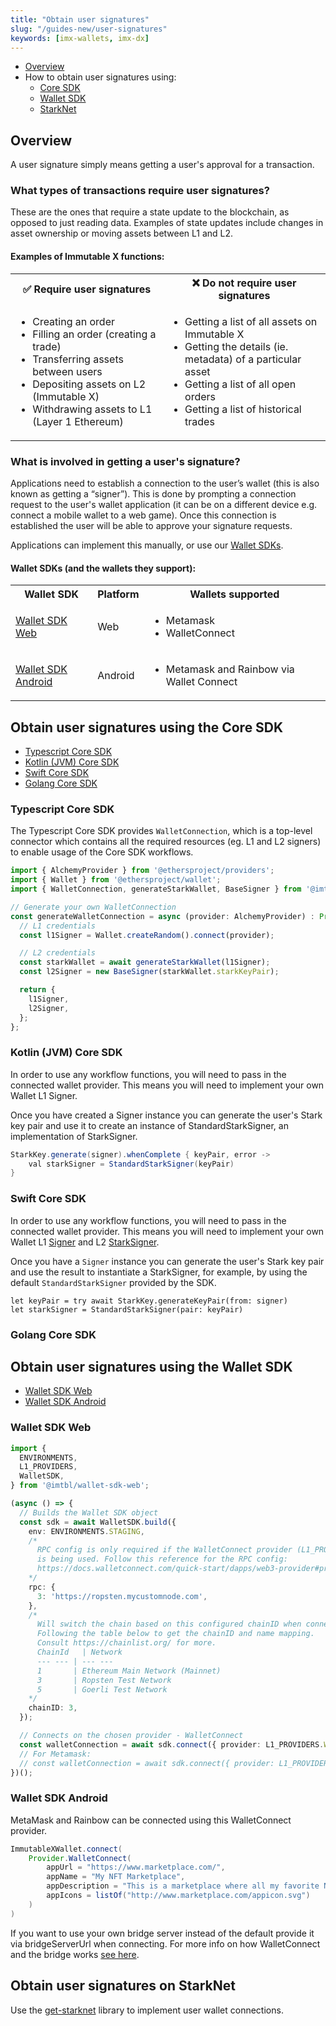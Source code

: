 ```yaml
---
title: "Obtain user signatures"
slug: "/guides-new/user-signatures"
keywords: [imx-wallets, imx-dx]
---
```


* [Overview](#overview)
* How to obtain user signatures using:
  * [Core SDK](#obtain-user-signatures-using-the-core-sdk)
  * [Wallet SDK](#obtain-user-signatures-using-the-wallet-sdk)
  * [StarkNet](#obtain-user-signatures-on-starknet)

## Overview

A user signature simply means getting a user's approval for a transaction. 

### What types of transactions require user signatures?
These are the ones that require a state update to the blockchain, as opposed to just reading data. Examples of state updates include changes in asset ownership or moving assets between L1 and L2.

#### Examples of Immutable X functions:
<table>
  <tbody>
    <tr>
      <th>✅ Require user signatures</th>
      <th>❌ Do not require user signatures</th>
    </tr>
    <tr>
      <td>
        <ul>
          <li>Creating an order</li>
          <li>Filling an order (creating a trade)</li>
          <li>Transferring assets between users</li>
          <li>Depositing assets on L2 (Immutable X)</li>
          <li>Withdrawing assets to L1 (Layer 1 Ethereum)</li>
        </ul>
      </td>
      <td>
        <ul>
          <li>Getting a list of all assets on Immutable X</li>
          <li>Getting the details (ie. metadata) of a particular asset</li>
          <li>Getting a list of all open orders</li>
          <li>Getting a list of historical trades</li>
        </ul>
      </td>
    </tr>
  </tbody>
</table>

### What is involved in getting a user's signature?
Applications need to establish a connection to the user’s wallet (this is also known as getting a “signer”). This is done by prompting a connection request to the user's wallet application (it can be on a different device e.g. connect a mobile wallet to a web game). Once this connection is established the user will be able to approve your signature requests.

Applications can implement this manually, or use our [Wallet SDKs](#platformswallets-currently-supported-by-our-wallet-sdks).

#### Wallet SDKs (and the wallets they support):
<table>
  <tbody>
    <tr>
      <th>Wallet SDK</th>
      <th>Platform</th>
      <th>Wallets supported</th>
    </tr>
    <tr>
      <td><a href='https://github.com/immutable/imx-wallet-sdk-web/'>Wallet SDK Web</a></td>
      <td>Web</td>
      <td>
        <ul>
          <li>Metamask</li>
          <li>WalletConnect</li>
        </ul>
      </td>
    </tr>
    <tr>
      <td><a href='https://github.com/immutable/imx-wallet-sdk-android/'>Wallet SDK Android</a></td>
      <td>Android</td>
      <td>
        <ul>
          <li>Metamask and Rainbow via Wallet Connect</li>
        </ul>
      </td>
    </tr>
  </tbody>
</table>

## Obtain user signatures using the Core SDK
* [Typescript Core SDK](#typescript-core-sdk)
* [Kotlin (JVM) Core SDK](#kotlin-jvm-core-sdk)
* [Swift Core SDK](#swift-core-sdk)
* [Golang Core SDK](#golang-core-sdk)

### Typescript Core SDK
<!-- From [here](https://github.com/immutable/imx-core-sdk/edit/main/README.md). -->

The Typescript Core SDK provides `WalletConnection`, which is a top-level connector which contains all the required resources (eg. L1 and L2 signers) to enable usage of the Core SDK workflows.

```ts
import { AlchemyProvider } from '@ethersproject/providers';
import { Wallet } from '@ethersproject/wallet';
import { WalletConnection, generateStarkWallet, BaseSigner } from '@imtbl/core-sdk';

// Generate your own WalletConnection
const generateWalletConnection = async (provider: AlchemyProvider) : Promise<WalletConnection> => {
  // L1 credentials
  const l1Signer = Wallet.createRandom().connect(provider);

  // L2 credentials
  const starkWallet = await generateStarkWallet(l1Signer);
  const l2Signer = new BaseSigner(starkWallet.starkKeyPair);

  return {
    l1Signer,
    l2Signer,
  };
};
```

### Kotlin (JVM) Core SDK
<!-- From [here](https://docs.x.immutable.com/sdk-docs/core-sdk-kotlin/sdk-functions#wallet-connection). -->

In order to use any workflow functions, you will need to pass in the connected wallet provider. This means you will need to implement your own Wallet L1 Signer.

Once you have created a Signer instance you can generate the user's Stark key pair and use it to create an instance of StandardStarkSigner, an implementation of StarkSigner.

```java
StarkKey.generate(signer).whenComplete { keyPair, error ->
    val starkSigner = StandardStarkSigner(keyPair)
}
```

### Swift Core SDK
<!-- From [here](https://docs.x.immutable.com/sdk-docs/core-sdk-swift/sdk-functions#wallet-connection). -->

In order to use any workflow functions, you will need to pass in the connected wallet provider. This means you will need to implement your own Wallet L1 [Signer](https://github.com/immutable/imx-core-sdk-swift/blob/main/Sources/ImmutableXCore/Signer.swift) and L2 [StarkSigner](https://github.com/immutable/imx-core-sdk-swift/blob/main/Sources/ImmutableXCore/Signer.swift).

Once you have a `Signer` instance you can generate the user's Stark key pair and use the result to instantiate a StarkSigner, for example, by using the default `StandardStarkSigner` provided by the SDK.

```
let keyPair = try await StarkKey.generateKeyPair(from: signer)
let starkSigner = StandardStarkSigner(pair: keyPair)
```

### Golang Core SDK

## Obtain user signatures using the Wallet SDK
* [Wallet SDK Web](#wallet-sdk-web)
* [Wallet SDK Android](#wallet-sdk-android)

### Wallet SDK Web
<!-- From [here](https://docs.x.immutable.com/sdk-docs/wallet-sdk-web/quickstart). -->

```ts
import {
  ENVIRONMENTS,
  L1_PROVIDERS,
  WalletSDK,
} from '@imtbl/wallet-sdk-web';

(async () => {
  // Builds the Wallet SDK object
  const sdk = await WalletSDK.build({
    env: ENVIRONMENTS.STAGING,
    /*
      RPC config is only required if the WalletConnect provider (L1_PROVIDERS.WALLET_CONNECT)
      is being used. Follow this reference for the RPC config:
      https://docs.walletconnect.com/quick-start/dapps/web3-provider#provider-options
    */
    rpc: {
      3: 'https://ropsten.mycustomnode.com',
    },
    /*
      Will switch the chain based on this configured chainID when connecting to the wallet.(Optional)
      Following the table below to get the chainID and name mapping. 
      Consult https://chainlist.org/ for more.
      ChainId	| Network
      --- --- | --- --- 
      1	      | Ethereum Main Network (Mainnet)
      3	      | Ropsten Test Network
      5	      | Goerli Test Network
    */
    chainID: 3,
  });

  // Connects on the chosen provider - WalletConnect
  const walletConnection = await sdk.connect({ provider: L1_PROVIDERS.WALLET_CONNECT });
  // For Metamask:
  // const walletConnection = await sdk.connect({ provider: L1_PROVIDERS.METAMASK });
})();
```

### Wallet SDK Android
<!-- From [here](https://docs.x.immutable.com/sdk-docs/wallet-sdk-android/quickstart#connect-via-walletconnect). -->

MetaMask and Rainbow can be connected using this WalletConnect provider.

```java
ImmutableXWallet.connect(
    Provider.WalletConnect(
        appUrl = "https://www.marketplace.com/",
        appName = "My NFT Marketplace",
        appDescription = "This is a marketplace where all my favorite NFTs can be traded.",
        appIcons = listOf("http://www.marketplace.com/appicon.svg")
    )
)
```
If you want to use your own bridge server instead of the default provide it via bridgeServerUrl when connecting. For more info on how WalletConnect and the bridge works [see here](https://docs.walletconnect.com/tech-spec).

## Obtain user signatures on StarkNet

Use the [get-starknet](https://github.com/starknet-community-libs/get-starknet) library to implement user wallet connections.